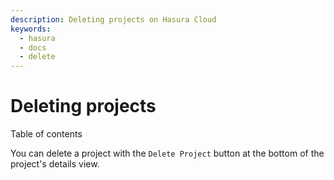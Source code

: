 ```yaml
---
description: Deleting projects on Hasura Cloud
keywords:
  - hasura
  - docs
  - delete
---
```



# Deleting projects

<CustomTOCListHead>Table of contents</CustomTOCListHead>
<TOCInline toc={toc} />

You can delete a project with the `Delete Project` button at the bottom
of the project's details view.

<Thumbnail
  src="/img/graphql/cloud/projects/projects-delete.png"
  alt="delete a project"
  width="1199px"
/>
